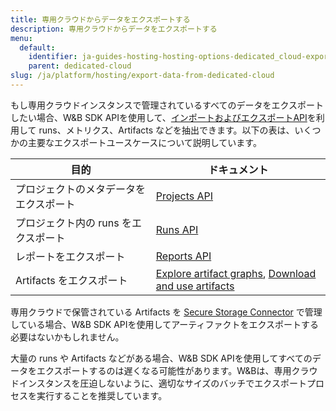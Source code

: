 ```yaml
---
title: 専用クラウドからデータをエクスポートする
description: 専用クラウドからデータをエクスポートする
menu:
  default:
    identifier: ja-guides-hosting-hosting-options-dedicated_cloud-export-data-from-dedicated-cloud
    parent: dedicated-cloud
slug: /ja/platform/hosting/export-data-from-dedicated-cloud
---
```


もし専用クラウドインスタンスで管理されているすべてのデータをエクスポートしたい場合、W&B SDK APIを使用して、[インポートおよびエクスポートAPI](/ja/models/ref/python/public-api/)を利用して runs、メトリクス、Artifacts などを抽出できます。以下の表は、いくつかの主要なエクスポートユースケースについて説明しています。

| 目的 | ドキュメント |
|---------|---------------|
| プロジェクトのメタデータをエクスポート | [Projects API](/ja/models/ref/python/public-api/projects/) |
| プロジェクト内の runs をエクスポート | [Runs API](/ja/models/ref/python/public-api/runs/) |
| レポートをエクスポート | [Reports API](/ja/models/reports/clone-and-export-reports/) |
| Artifacts をエクスポート | [Explore artifact graphs](/ja/models/artifacts/explore-and-traverse-an-artifact-graph/), [Download and use artifacts](/ja/models/artifacts/download-and-use-an-artifact/#download-and-use-an-artifact-stored-on-wb) |

専用クラウドで保管されている Artifacts を [Secure Storage Connector](/ja/platform/app/settings-page/teams/#secure-storage-connector) で管理している場合、W&B SDK APIを使用してアーティファクトをエクスポートする必要はないかもしれません。

<Note>
大量の runs や Artifacts などがある場合、W&B SDK APIを使用してすべてのデータをエクスポートするのは遅くなる可能性があります。W&Bは、専用クラウドインスタンスを圧迫しないように、適切なサイズのバッチでエクスポートプロセスを実行することを推奨しています。
</Note>